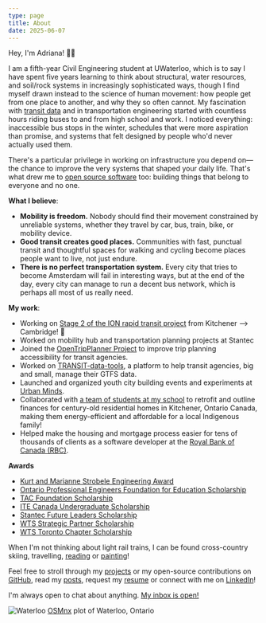 ```yaml
---
type: page
title: About
date: 2025-06-07
---
```


Hey, I'm Adriana! 🚌🌱

I am a fifth-year Civil Engineering student at UWaterloo, which is to say I have spent five years learning to think about structural, water resources, and soil/rock systems in increasingly sophisticated ways, though I find myself drawn instead to the science of human movement: how people get from one place to another, and why they so often cannot.
My fascination with [transit data](posts/gtfs-101) and in transportation engineering started with countless hours riding buses to and from high school and work. I noticed everything: inaccessible bus stops in the winter, schedules that were more aspiration than promise, and systems that felt designed by people who'd never actually used them.

There's a particular privilege in working on infrastructure you depend on—the chance to improve the very systems that shaped your daily life. That's what drew me to [open source software](https://github.com/AdrianaCeric) too: building things that belong to everyone and no one.

**What I believe**:

- **Mobility is freedom.** Nobody should find their movement constrained by unreliable systems, whether they travel by car, bus, train, bike, or mobility device.
- **Good transit creates good places.** Communities with fast, punctual transit and thoughtful spaces for walking and cycling become places people want to live, not just endure.
- **There is no perfect transportation system.** Every city that tries to become Amsterdam will fail in interesting ways, but at the end of the day, every city can manage to run a decent bus network, which is perhaps all most of us really need.

**My work**:

- Working on [Stage 2 of the ION rapid transit project](https://www.regionofwaterloo.ca/en/exploring-the-region/stage2ion.aspx) from Kitchener --> Cambridge! 🚆
- Worked on mobility hub and transportation planning projects at Stantec
- Joined the [OpenTripPlanner Project](http://www.opentripplanner.org/) to improve trip planning accessibility for transit agencies.
- Worked on [TRANSIT-data-tools](https://mtc-datatools.readthedocs.io/en/stable/), a platform to help transit agencies, big and small, manage their GTFS data.
- Launched and organized youth city building events and experiments at [Urban Minds](https://www.urbanminds.co/).
- Collaborated with [a team of students at my school](https://www.warriorhome.ca/) to retrofit and outline finances for century-old residential homes in Kitchener, Ontario Canada, making them energy-efficient and affordable for a local Indigenous family!
- Helped make the housing and mortgage process easier for tens of thousands of clients as a software developer at the [Royal Bank of Canada (RBC)](https://www.rbc.com/about-rbc.html).

**Awards**

- [Kurt and Marianne Strobele Engineering Award](https://uwaterloo.ca/student-awards-financial-aid/awards/kurt-and-marianne-strobele-engineering-award)
- [Ontario Professional Engineers Foundation for Education Scholarship](https://uwaterloo.ca/student-awards-financial-aid/awards/ontario-professional-engineers-foundation-education)
- [TAC Foundation Scholarship](https://www.tac-atc.ca/en/connect-with-our-community/tac-foundation/scholarships/)
- [ITE Canada Undergraduate Scholarship](https://www.itecanada.org/2024-award-winners/)
- [Stantec Future Leaders Scholarship](https://www.stantec.com/en/about/community-engagement/scholarships/stantec-future-leaders-scholarship)
- [WTS Strategic Partner Scholarship](https://www.wtsinternational.org/wts-foundation/scholarships)
- [WTS Toronto Chapter Scholarship](https://www.wtsinternational.org/chapters/sw-ontario/scholarship)

When I'm not thinking about light rail trains, I can be found cross-country skiing, travelling, [reading](/books) or [painting](/art)!

Feel free to stroll through my [projects](/projects) or my open-source contributions on [GitHub](https://github.com/AdrianaCeric), read my [posts](/posts), request my [resume](mailto:adriana.ceric@gmail.com) or connect with me on [LinkedIn](https://www.linkedin.com/in/adriana-ceric/)!

I'm always open to chat about anything. [My inbox is open!](mailto:adriana.ceric@gmail.com)

![Waterloo](/images/waterloo2.png)
[OSMnx](https://osmnx.readthedocs.io/en/stable/) plot of Waterloo, Ontario

